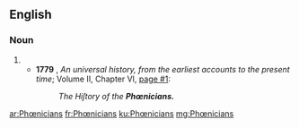 {{also|Phoenicians}}
==English==

===Noun===
{{head|en|plural}}

# {{plural of|Phœnician|lang=en}}
#* '''1779''' {{C.E.}}, ''An universal history, from the earliest accounts to the present time''; Volume II, Chapter VI, [http://books.google.com/books?id=0ScIAAAAQAAJ&hl=en&pg=PA1#v=onepage&q&f=false page #1]:
#*: ''The Hiſtory of the '''Phœnicians.'''''

[[ar:Phœnicians]]
[[fr:Phœnicians]]
[[ku:Phœnicians]]
[[mg:Phœnicians]]